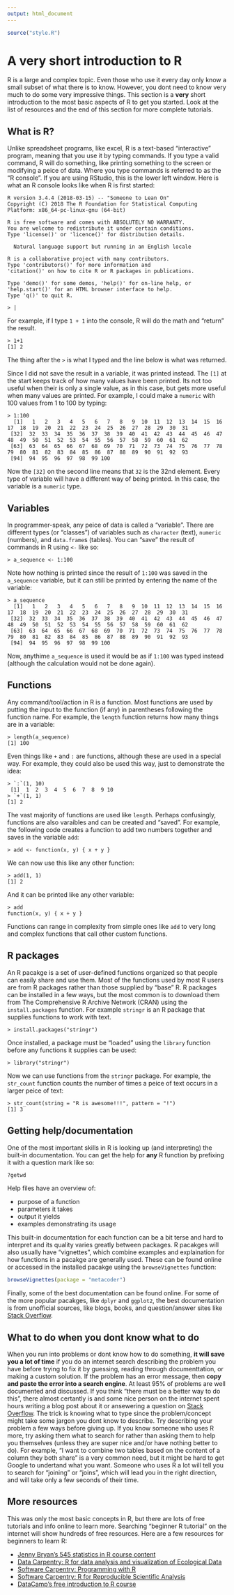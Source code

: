 ```yaml
---
output: html_document
---
```


```r
source("style.R")
```


# A very short introduction to R

R is a large and complex topic.
Even those who use it every day only know a small subset of what there is to know.
However, you dont need to know very much to do some very impressive things.
This section is a **very** short introduction to the most basic aspects of R to get you started.
Look at the list of resources and the end of this section for more complete tutorials.

## What is R?

Unlike spreadsheet programs, like excel, R is a text-based "interactive" program, meaning that you use it by typing commands.
If you type a valid command, R will do something, like printing something to the screen or modifying a peice of data.
Where you type commands is referred to as the "R console".
If you are using RStudio, this is the lower left window.
Here is what an R console looks like when R is first started:

```
R version 3.4.4 (2018-03-15) -- "Someone to Lean On"
Copyright (C) 2018 The R Foundation for Statistical Computing
Platform: x86_64-pc-linux-gnu (64-bit)

R is free software and comes with ABSOLUTELY NO WARRANTY.
You are welcome to redistribute it under certain conditions.
Type 'license()' or 'licence()' for distribution details.

  Natural language support but running in an English locale

R is a collaborative project with many contributors.
Type 'contributors()' for more information and
'citation()' on how to cite R or R packages in publications.

Type 'demo()' for some demos, 'help()' for on-line help, or
'help.start()' for an HTML browser interface to help.
Type 'q()' to quit R.

> |
```

For example, if I type `1 + 1` into the console, R will do the math and "return" the result. 


```
> 1+1
[1] 2
```

The thing after the `>` is what I typed and the line below is what was returned.

Since I did not save the result in a variable, it was printed instead.
The `[1]` at the start keeps track of how many values have been printed.
Its not too useful when their is only a single value, as in this case, but gets more useful when many values are printed.
For example, I could make a `numeric` with 100 values from 1 to 100 by typing:

```
> 1:100
  [1]   1   2   3   4   5   6   7   8   9  10  11  12  13  14  15  16  17  18  19  20  21  22  23  24  25  26  27  28  29  30  31
 [32]  32  33  34  35  36  37  38  39  40  41  42  43  44  45  46  47  48  49  50  51  52  53  54  55  56  57  58  59  60  61  62
 [63]  63  64  65  66  67  68  69  70  71  72  73  74  75  76  77  78  79  80  81  82  83  84  85  86  87  88  89  90  91  92  93
 [94]  94  95  96  97  98  99 100
```

Now the `[32]` on the second line means that `32` is the 32nd element.
Every type of variable will have a different way of being printed.
In this case, the variable is a `numeric` type.

## Variables

In programmer-speak, any peice of data is called a "variable". 
There are different types (or "classes") of variables such as `character` (text), `numeric` (numbers), and `data.frame`s (tables).
You can "save" the result of commands in R using `<-` like so:

```
> a_sequence <- 1:100
```

Note how nothing is printed since the result of `1:100` was saved in the `a_sequence` variable, but it can still be printed by entering the name of the variable:

```
> a_sequence
  [1]   1   2   3   4   5   6   7   8   9  10  11  12  13  14  15  16  17  18  19  20  21  22  23  24  25  26  27  28  29  30  31
 [32]  32  33  34  35  36  37  38  39  40  41  42  43  44  45  46  47  48  49  50  51  52  53  54  55  56  57  58  59  60  61  62
 [63]  63  64  65  66  67  68  69  70  71  72  73  74  75  76  77  78  79  80  81  82  83  84  85  86  87  88  89  90  91  92  93
 [94]  94  95  96  97  98  99 100
```

Now, anythime `a_sequence` is used it would be as if `1:100` was typed instead (although the calculation would not be done again).


## Functions

Any command/tool/action in R is a function.
Most functions are used by putting the input to the function (if any) in parentheses following the function name.
For example, the `length` function returns how many things are in a variable:

```
> length(a_sequence)
[1] 100
```

Even things like `+` and `:` are functions, although these are used in a special way.
For example, they could also be used this way, just to demonstrate the idea:

```
> `:`(1, 10)
 [1]  1  2  3  4  5  6  7  8  9 10
> `+`(1, 1)
[1] 2
```

The vast majority of functions are used like `length`.
Perhaps confusingly, functions are also varaibles and can be created and "saved".
For example, the following code creates a function to add two numbers together and saves in the variable `add`: 

```
> add <- function(x, y) { x + y }
```

We can now use this like any other function: 

```
> add(1, 1)
[1] 2
```

And it can be printed like any other variable:

```
> add
function(x, y) { x + y }
```

Functions can range in complexity from simple ones like `add` to very long and complex functions that call other custom functions.


## R packages

An R pacakge is a set of user-defined functions organized so that people can easily share and use them.
Most of the functions used by most R users are from R packages rather than those supplied by "base" R.
R packages can be installed in a few ways, but the most common is to download them from The Comprehensive R Archive Network (CRAN) using the `install.packages` function.
For example `stringr` is an R package that supplies functions to work with text.

```
> install.packages("stringr")
```

Once installed, a package must be "loaded" using the `library` function before any functions it supplies can be used:

```
> library("stringr")
```

Now we can use functions from the `stringr` package.
For example, the `str_count` function counts the number of times a peice of text occurs in a larger peice of text:

```
> str_count(string = "R is awesome!!!", pattern = "!")
[1] 3
```

## Getting help/documentation

One of the most important skills in R is looking up (and interpreting) the built-in documentation.
You can get the help for **any** R function by prefixing it with a question mark like so: 

```r
?getwd
```

Help files have an overview of:

 - purpose of a function
 - parameters it takes
 - output it yields
 - examples demonstrating its usage
 
This built-in documentation for each function can be a bit terse and hard to interpret and its quality varies greatly between packages.
R pacakges will also usually have "vignettes", which combine examples and explaination for how functions in a pacakge are generally used.
These can be found online or accessed in the installed pacakge using the `browseVignettes` function:

```r
browseVignettes(package = "metacoder")
```

Finally, some of the best documentation can be found online.
For some of the more popular pacakges, like `dplyr` and `ggplot2`, the best documentation is from unofficial sources, like blogs, books, and question/answer sites like [Stack Overflow](https://stackoverflow.com/).


## What to do when you dont know what to do

When you run into problems or dont know how to do something, **it will save you a lot of time** if you do an internet search describing the problem you have before trying to fix it by guessing, reading through documenttation, or making a custom solution.
If the problem has an error message, then **copy and paste the error into a search engine**. 
At least 95% of problems are well documented and discussed.
If you think "there must be a better way to do this", there almost certantly is and some nice person on the internet spent hours writing a blog post about it or ansewering a question on [Stack Overflow](https://stackoverflow.com/).
The trick is knowing what to type since the problem/concept might take some jargon you dont know to describe.
Try describing your problem a few ways before giving up.
If you know someone who uses R more, try asking them what to search for rather than asking them to help you themselves (unless they are super nice and/or have nothing better to do).
For example, "I want to combine two tables based on the content of a column they both share" is a very common need, but it might be hard to get Google to undertand what you want.
Someone who uses R a lot will tell you to search for "joining" or "joins", which will lead you in the right direction, and will take only a few seconds of their time.

## More resources

This was only the most basic concepts in R, but there are lots of free tutorials and info online to learn more.
Searching "beginner R tutorial" on the internet will show hundreds of free resources.
Here are a few resources for beginners to learn R:

* [Jenny Bryan's 545 statistics in R course content](http://stat545.com/topics.html)
* [Data Carpentry: R for data analysis and visualization of Ecological Data](http://www.datacarpentry.org/R-ecology-lesson/index.html)
* [Software Carpentry: Programming with R](http://swcarpentry.github.io/r-novice-inflammation/)
* [Software Carpentry: R for Reproducible Scientific Analysis](http://swcarpentry.github.io/r-novice-gapminder/)
* [DataCamp's free introduction to R course](https://www.datacamp.com/courses/free-introduction-to-r)
